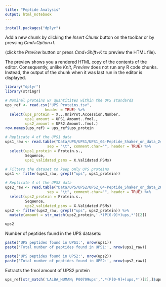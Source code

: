 ```yaml
---
title: "Peptide Analysis"
output: html_notebook
---
```


```r
install.packages("dplyr")
```

Add a new chunk by clicking the *Insert Chunk* button on the toolbar or by pressing *Cmd+Option+I*.

(click the *Preview* button or press *Cmd+Shift+K* to preview the HTML file).

The preview shows you a rendered HTML copy of the contents of the editor. Consequently, unlike *Knit*, *Preview* does not run any R code chunks. Instead, the output of the chunk when it was last run in the editor is displayed.

```r
library("dplyr")
library(stringr)
```



```r
# Nominal proteins w/ quantitites within the UPS standards
ups_ref <- read.csv("UPS Proteins.tsv",
                  header = TRUE) %>%
  select(ups_protein = X...UniProt.Accession.Number,
         ups1_amount = UPS1.Amount..fmol.,
         ups2_amount = UPS2.Amount..fmol.)
row.names(ups_ref) = ups_ref$ups_protein

# Replicate 4 of the UPS1 data 
ups1_raw <- read.table("Data/UPS/UPS1/UPS1_04-Peptide_Shaker_on_data_24__Peptide_Report.tabular",
                   sep = "\t", comment.char="", header = TRUE) %>%
  select(ups1_protein = Protein.s.,
         Sequence,
         ups1_validated_psms = X.Validated.PSMs)

# Filters the dataset to keep only UPS proteins
ups1 <- filter(ups1_raw, grepl("ups", ups1_protein))

# Replicate 4 of the UPS2 data
ups2_raw <- read.table("Data/UPS/UPS2/UPS2_04-Peptide_Shaker_on_data_28__Peptide_Report.tabular",
                   sep = "\t", comment.char="", header = TRUE) %>%
  select(ups2_protein = Protein.s.,
         Sequence,
         ups2_validated_psms = X.Validated.PSMs)
ups2 <- filter(ups2_raw, grepl("ups", ups2_protein)) %>%
  mutate(amount = str_match(ups2_protein,'.*(P[0-9]+)ups,*')[2])

ups2

```


Number of peptides found in the UPS datasets:
```r
paste('UPS peptides found in UPS1:', nrow(ups1))
paste('Total number of peptides found in UPS1:', nrow(ups1_raw))
```
```r
paste('UPS peptides found in UPS2:', nrow(ups2))
paste('Total number of peptides found in UPS2:', nrow(ups2_raw))
```


Extracts the fmol amount of UPS2 protein

```r
ups_ref[str_match('LALBA_HUMAN; P00709ups','.*(P[0-9]+)ups,*')[2],]$ups2_amount

```




